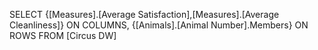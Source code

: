 SELECT 
    {[Measures].[Average Satisfaction],[Measures].[Average Cleanliness]} ON COLUMNS,
    {[Animals].[Animal Number].Members} ON ROWS
FROM [Circus DW]
